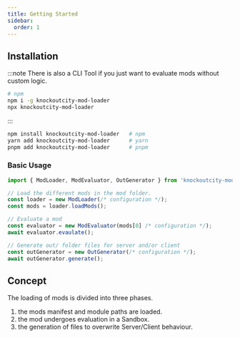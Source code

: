 ```yaml
---
title: Getting Started
sidebar:
  order: 1
---
```



## Installation

:::note
There is also a CLI Tool if you just want to evaluate mods without custom logic.

```bash
# npm
npm i -g knockoutcity-mod-loader
npx knockoutcity-mod-loader
```

:::

```bash
npm install knockoutcity-mod-loader   # npm
yarn add knockoutcity-mod-loader      # yarn
pnpm add knockoutcity-mod-loader      # pnpm
```

### Basic Usage

```typescript
import { ModLoader, ModEvaluator, OutGenerator } from 'knockoutcity-mod-loader';

// Load the different mods in the mod folder.
const loader = new ModLoader(/* configuration */);
const mods = loader.loadMods();

// Evaluate a mod
const evaluator = new ModEvaluator(mods[0] /* configuration */);
await evaluator.evaulate();

// Generate out/ folder files for server and/or client
const outGenerator = new OutGenerator(/* configuration */);
await outGenerator.generate();
```

## Concept

The loading of mods is divided into three phases.

1. the mods manifest and module paths are loaded.
2. the mod undergoes evaluation in a <Link href='mod-loader/sandboxing'>Sandbox</Link>.
3. the generation of files to overwrite Server/Client behaviour.
